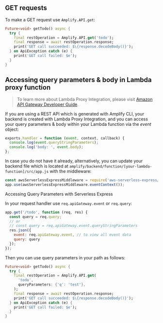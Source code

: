 ## GET requests

To make a GET request use `Amplify.API.get`:

```dart
Future<void> getTodo() async {
  try {
    final restOperation = Amplify.API.get('todo');
    final response = await restOperation.response;
    print('GET call succeeded: $\{response.decodeBody()}');
  } on ApiException catch (e) {
    print('GET call failed: $e');
  }
}
```

## Accessing query parameters & body in Lambda proxy function

> To learn more about Lambda Proxy Integration, please visit [Amazon API Gateway Developer Guide](https://docs.aws.amazon.com/apigateway/latest/developerguide/api-gateway-create-api-as-simple-proxy-for-lambda.html).

If you are using a REST API which is generated with Amplify CLI, your backend is created with Lambda Proxy Integration, and you can access your query parameters & body within your Lambda function via the _event_ object:

```javascript
exports.handler = function (event, context, callback) {
  console.log(event.queryStringParameters);
  console.log('body: ', event.body);
};
```

In case you do not have it already, alternatively, you can update your backend file which is located at `amplify/backend/function/[your-lambda-function]/src/app.js` with the middleware:

```javascript
const awsServerlessExpressMiddleware = require('aws-serverless-express/middleware');
app.use(awsServerlessExpressMiddleware.eventContext());
```

Accessing Query Parameters with Serverless Express

In your request handler use `req.apiGateway.event` or `req.query`:

```javascript
app.get('/todo', function (req, res) {
  const query = req.query;
  // or
  // const query = req.apiGateway.event.queryStringParameters
  res.json({
    event: req.apiGateway.event, // to view all event data
    query: query
  });
});
```

Then you can use query parameters in your path as follows:

```dart
Future<void> getTodo() async {
  try {
    final restOperation = Amplify.API.get(
      'todo',
      queryParameters: {'q': 'test'},
    );
    final response = await restOperation.response;
    print('GET call succeeded: $\{response.decodeBody()}');
  } on ApiException catch (e) {
    print('GET call failed: $e');
  }
}
```
